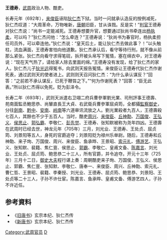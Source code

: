 '''王德寿'''，[[武周|武周]]政治人物、酷吏。

长寿元年（692年），[[来俊臣|来俊臣]]诬陷[[狄仁杰|狄仁杰]]下狱。当时一问就承认造反的按例减死，狄仁杰叹道：“大周革命，万物唯新，[[唐朝|唐朝]]旧臣，甘从诛戮。反是实！”[[判官|判官]]王德寿对狄仁杰说：“尚书一定能减死。王德寿想要升官，想要通过狄尚书牵连出[[杨执柔|杨执柔]]，可以吗？”狄仁杰问他：“怎么牵连？”王德寿说：“狄尚书为春官时，杨执柔担任司员外，可以牵连他。”狄仁杰说：“皇天后土，能让狄仁杰去做此事？！”以头触柱，流血满面，王德寿害怕向他道歉。狄仁杰承认后，看守等待行刑，就不像从前那么紧张。狄仁杰向看守求得笔砚，拆开被头帛写下冤情，塞在绵衣中，对王德寿说：“现在天气热了，请给家人除去里面的绵。”王德寿没有发现，给了狄仁杰的家人。狄仁杰儿子[[狄光远|狄光远]]得冤书，向武则天报告冤情。来俊臣让王德寿代狄仁杰作谢死表，通过武则天的使者进上。武则则天召问狄仁杰：“为什么承认谋反？”回答：“之前若不承认谋反，已死于鞭笞之下。”“何为作谢死表？”回答：“臣无此表。”所以狄仁杰得以免死。贬为彭泽令。

长寿二年（693年），武则天派遣右卫翊二府兵曹參軍劉光業、司刑評事王德壽、苑南面監丞鮑思恭、尚輦直長王大貞、右武衛兵曹參軍屈貞筠，全都攝[[監察御史|監察御史]]，分往[[劍南|劍南]]、[[黔中|黔中]]、[[安南|安南]]、[[岭南|岭南]]等六道审讯流放之人。劉光業殺者九百人，王德壽殺七百人，其餘也不少于五百人。当时，酷吏[[周兴|周兴]]、[[来俊臣|来俊臣]]、[[丘神勣|丘神勣]]、[[万国俊|万国俊]]、[[王弘义|王弘义]]、[[侯思止|侯思止]]、[[郭弘霸|郭弘霸]]、李敬仁、[[彭先觉|彭先觉]]、王德寿、张知默被称为尧年四凶。王德壽在武周时已经去世，神龙元年（705年）三月，刘光业、王德寿、王处贞、屈贞筠、刘景阳等五人，身死的官爵追夺；刘景阳贬为禄州乐单尉。随后，王德寿和丘神勣、来子珣、万国俊、周兴、来俊臣、鱼承晔、王景昭、[[索元礼|索元礼]]、[[傅游艺|傅游艺]]、王弘义、张知默、裴籍、焦仁亶、侯思止、[[郭霸|郭霸]]、李敬仁、皇甫文备、[[陈嘉言|陈嘉言]]、刘光业、王处贞、屈贞筠、鲍思恭二十三人，所有官爵，并令追夺。开元十三年（725年）三月十二日，[[御史大夫|御史大夫]]程行谌上奏：周朝酷吏来子珣、万国俊、王弘义、侯思止、郭霸、焦仁亶、张知默、李敬仁、唐奉一、来俊臣、周兴、丘神勣、索元礼、曹仁哲、王景昭、裴籍、李秦授、刘光业、王德寿、屈贞筠、鲍思恭、刘景阳、王处贞等二十三人，子孙不许仕宦。陈嘉言、鱼承晔、皇甫文备、傅游艺四人，子孙不许近任。

== 参考資料 ==
*《[[旧唐书|旧唐书]]》玄宗本纪、狄仁杰传
*《[[新唐书|新唐书]]》玄宗本纪、狄仁杰传

{{DEFAULTSORT:W}}
[[Category:武周官员|Category:武周官员]]
[[Category:王姓|D]]